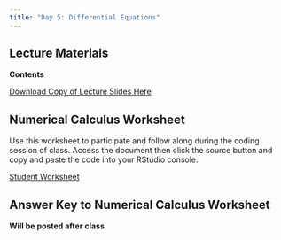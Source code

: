 ```yaml
---
title: "Day 5: Differential Equations"
---
```


## Lecture Materials

**Contents**

[Download Copy of Lecture Slides Here](lecture-diffeq.html)

## Numerical Calculus Worksheet

Use this worksheet to participate and follow along during the coding session of class. Access the document then click the source button and copy and paste the code into your RStudio console.


[Student Worksheet](ps/numerical-calc-student-sheet.html)

## Answer Key to Numerical Calculus Worksheet

**Will be posted after class**
